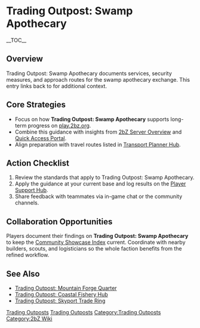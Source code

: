 {{Short description|Trading Outpost: Swamp Apothecary documents services, security measures, and approach routes for the swamp apothecary exchange}}
= Trading Outpost: Swamp Apothecary =
{{2bZ Navbox}}
__TOC__

== Overview ==
Trading Outpost: Swamp Apothecary documents services, security measures, and approach
routes for the swamp apothecary exchange. This entry links back to [[Category:Trading
Outposts|Trading Outposts]] for additional context.

== Core Strategies ==
* Focus on how '''Trading Outpost: Swamp Apothecary''' supports long-term progress on [[play.2bz.org]].
* Combine this guidance with insights from [[2bZ Server Overview]] and [[Quick Access Portal]].
* Align preparation with travel routes listed in [[Transport Planner Hub]].

== Action Checklist ==
# Review the [[Category:Trading Outposts|Trading Outposts]] standards that apply to Trading Outpost: Swamp Apothecary.
# Apply the guidance at your current base and log results on the [[Player Support Hub]].
# Share feedback with teammates via in-game chat or the community channels.

== Collaboration Opportunities ==
Players document their findings on '''Trading Outpost: Swamp Apothecary''' to keep the
[[Community Showcase Index]] current. Coordinate with nearby builders, scouts, and
logisticians so the whole faction benefits from the refined workflow.

== See Also ==
* [[Trading Outpost: Mountain Forge Quarter]]
* [[Trading Outpost: Coastal Fishery Hub]]
* [[Trading Outpost: Skyport Trade Ring]]

[[Category:Trading Outposts]]
[[Category:2bZ Wiki]]
